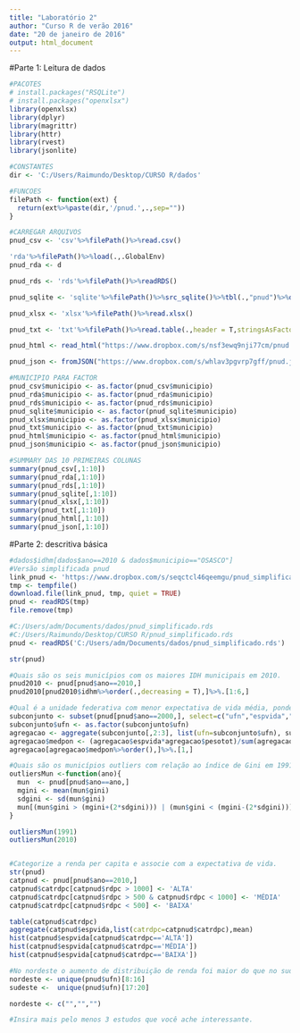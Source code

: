 ```yaml
---
title: "Laboratório 2"
author: "Curso R de verão 2016"
date: "20 de janeiro de 2016"
output: html_document
---
```

#Parte 1: Leitura de dados
```r
#PACOTES
# install.packages("RSQLite")
# install.packages("openxlsx")
library(openxlsx)
library(dplyr)
library(magrittr)
library(httr)
library(rvest)
library(jsonlite)

#CONSTANTES
dir <- 'C:/Users/Raimundo/Desktop/CURSO R/dados'

#FUNCOES
filePath <- function(ext) {
  return(ext%>%paste(dir,'/pnud.',.,sep=""))
}

#CARREGAR ARQUIVOS
pnud_csv <- 'csv'%>%filePath()%>%read.csv()

'rda'%>%filePath()%>%load(.,.GlobalEnv) 
pnud_rda <- d

pnud_rds <- 'rds'%>%filePath()%>%readRDS()

pnud_sqlite <- 'sqlite'%>%filePath()%>%src_sqlite()%>%tbl(.,"pnud")%>%data.frame()

pnud_xlsx <- 'xlsx'%>%filePath()%>%read.xlsx()

pnud_txt <- 'txt'%>%filePath()%>%read.table(.,header = T,stringsAsFactors = T, quote ='"')

pnud_html <- read_html("https://www.dropbox.com/s/nsf3ewq9nji77cm/pnud.html?dl=1")%>%html_nodes(., "table") %>% html_table()%>% data.frame()

pnud_json <- fromJSON("https://www.dropbox.com/s/whlav3pgvrp7gff/pnud.json?dl=1")

#MUNICIPIO PARA FACTOR 
pnud_csv$municipio <- as.factor(pnud_csv$municipio)
pnud_rda$municipio <- as.factor(pnud_rda$municipio)
pnud_rds$municipio <- as.factor(pnud_rds$municipio)
pnud_sqlite$municipio <- as.factor(pnud_sqlite$municipio)
pnud_xlsx$municipio <- as.factor(pnud_xlsx$municipio)
pnud_txt$municipio <- as.factor(pnud_txt$municipio)
pnud_html$municipio <- as.factor(pnud_html$municipio)
pnud_json$municipio <- as.factor(pnud_json$municipio)

#SUMMARY DAS 10 PRIMEIRAS COLUNAS
summary(pnud_csv[,1:10])
summary(pnud_rda[,1:10])
summary(pnud_rds[,1:10])
summary(pnud_sqlite[,1:10])
summary(pnud_xlsx[,1:10])
summary(pnud_txt[,1:10])
summary(pnud_html[,1:10])
summary(pnud_json[,1:10])
```
#Parte 2: descritiva básica
```r
#dados$idhm[dados$ano==2010 & dados$municipio=="OSASCO"]
#Versão simplificada pnud
link_pnud <- 'https://www.dropbox.com/s/seqctcl46qeemgu/pnud_simplificado.rds?dl=1'
tmp <- tempfile()
download.file(link_pnud, tmp, quiet = TRUE)
pnud <- readRDS(tmp)
file.remove(tmp)

#C:/Users/adm/Documents/dados/pnud_simplificado.rds
#C:/Users/Raimundo/Desktop/CURSO R/pnud_simplificado.rds
pnud <- readRDS('C:/Users/adm/Documents/dados/pnud_simplificado.rds')

str(pnud)

#Quais são os seis municípios com os maiores IDH municipais em 2010.
pnud2010 <- pnud[pnud$ano==2010,]
pnud2010[pnud2010$idhm%>%order(.,decreasing = T),]%>%.[1:6,]

#Qual é a unidade federativa com menor expectativa de vida média, ponderada pela população dos municípios em 2000
subconjunto <- subset(pnud[pnud$ano==2000,], select=c("ufn","espvida","pesotot"))
subconjunto$ufn <- as.factor(subconjunto$ufn)
agregacao <- aggregate(subconjunto[,2:3], list(ufn=subconjunto$ufn), sum)
agregacao$medpon <- (agregacao$espvida*agregacao$pesotot)/sum(agregacao$pesotot)
agregacao[agregacao$medpon%>%order(),]%>%.[1,]

#Quais são os municípios outliers com relação ao índice de Gini em 1991 e em 2010 (Dica: utilize como critério para determinar outliers valores maiores que a média mais duas vezes o desvio padrão).
outliersMun <-function(ano){
  mun  <- pnud[pnud$ano==ano,]
  mgini <- mean(mun$gini)
  sdgini <- sd(mun$gini) 
  mun[(mun$gini > (mgini+(2*sdgini))) | (mun$gini < (mgini-(2*sdgini))),]
}

outliersMun(1991)
outliersMun(2010)


#Categorize a renda per capita e associe com a expectativa de vida.
str(pnud)
catpnud <- pnud[pnud$ano==2010,]
catpnud$catrdpc[catpnud$rdpc > 1000] <- 'ALTA'
catpnud$catrdpc[catpnud$rdpc > 500 & catpnud$rdpc < 1000] <- 'MÉDIA'
catpnud$catrdpc[catpnud$rdpc < 500] <- 'BAIXA'

table(catpnud$catrdpc)
aggregate(catpnud$espvida,list(catrdpc=catpnud$catrdpc),mean)
hist(catpnud$espvida[catpnud$catrdpc=='ALTA'])
hist(catpnud$espvida[catpnud$catrdpc=='MÉDIA'])
hist(catpnud$espvida[catpnud$catrdpc=='BAIXA'])

#No nordeste o aumento de distribuição de renda foi maior do que no sudeste
nordeste <- unique(pnud$ufn)[8:16]
sudeste <-  unique(pnud$ufn)[17:20]

nordeste <- c("","","")

#Insira mais pelo menos 3 estudos que você ache interessante.
```

